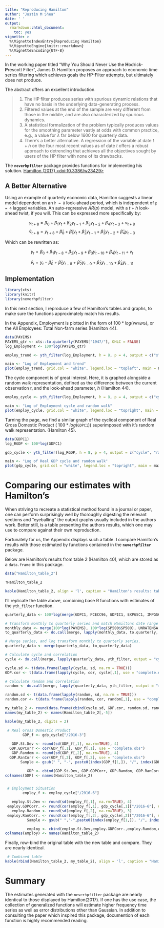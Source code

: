 ```yaml
---
title: "Reproducing Hamilton"
author: "Justin M Shea"
date: ' '
output:
  rmarkdown::html_document:
    toc: yes
vignette: >
  %\VignetteIndexEntry{Reproducing Hamilton}  
  %\VignetteEngine{knitr::rmarkdown}  
  %\VignetteEncoding{UTF-8}
---
```



\newpage

  In the working paper titled "Why You Should Never Use the **H**odrick-**P**rescott Filter", James D. Hamilton proposes an approach to economic time series filtering which achieves goals the HP-Filter attempts, but ultimately does not produce. 

The abstract offers an excellent introduction.


  > 
  (1) The HP filter produces series with spurious dynamic relations that have no basis in the underlying data-generating process.  
  (2) Filtered values at the end of the sample are very different from those in the middle, and are also characterized by spurious dynamics.  
  (3) A statistical formalization of the problem typically produces values for the smoothing parameter vastly at odds with common practice, e.g., a value for $\lambda$ far below 1600 for quarterly data.  
  (4) There's a better alternative. A regression of the variable at date $t + h$ on the four most recent values as of date $t$ offers a robust approach to detrending that achieves all the objectives sought by users of the HP filter with none of its drawbacks.

The **`neverhpfilter`** package provides functions for implementing his solution.
[Hamilton (2017) <doi:10.3386/w23429>](https://www.nber.org/papers/w23429)

## A Better Alternative

Using an example of quarterly economic data, Hamilton suggests a linear model dependent on an `h = 8` look-ahead period, which is independent of `p = 4` lagged variables. An auto-regressive $AR(p)$ model, with a $t+h$ look-ahead twist, if you will. This can be expressed more specifically by:

$$y_{t+8} = \beta_0 + \beta_1 y_t + \beta_2 y_{t-1} +\beta_3 y_{t-2} + \beta_4 y_{t-3} + v_{t+8}$$
$$\hat{v}_{t+8} = y_{t+8} + \hat{\beta}_0 + \hat{\beta}_1 y_t + \hat{\beta}_2 y_{t-1} + \hat{\beta}_3 y_{t-2} + \hat{\beta}_4 y_{t-3}$$

Which can be rewritten as:

$$y_{t} = \beta_0 + \beta_1 y_{t-8} + \beta_2 y_{t-9} + \beta_3 y_{t-10} + \beta_4 y_{t-11} + v_{t}$$

$$\hat{v}_{t} = y_{t} - \hat{\beta}_0 + \hat{\beta}_1 y_{t-8} + \hat{\beta}_2 y_{t-9} + \hat{\beta}_3 y_{t-10} + \hat{\beta}_4 y_{t-11}$$



## Implementation

```r
library(xts)
library(knitr)
library(neverhpfilter)
```

In this next section, I reproduce a few of Hamilton's tables and graphs, to make
sure the functions approximately match his results.

In the Appendix, Employment is plotted in the form of $100 * log($`PAYEMS`$)$, 
or the All Employees: Total Non-farm series (Hamilton 44).

```r
data(PAYEMS)
PAYEMS_qtr <- xts::to.quarterly(PAYEMS["1947/"], OHLC = FALSE)
log_Employment <- 100*log(PAYEMS_qtr)

employ_trend <- yth_filter(log_Employment, h = 8, p = 4, output = c("x", "trend"), family = gaussian)

main <- "Log of Employment and trend"
plot(employ_trend, grid.col = "white", legend.loc = "topleft", main = main)
```

The cycle component is of great interest. Here, it is graphed alongside
a random walk representation, defined as the difference between the current observation $t$,
and the look-ahead parameter, $h$ (Hamilton 44).

```r
employ_cycle <- yth_filter(log_Employment, h = 8, p = 4, output = c("cycle", "random"), family = gaussian)

main <- "Log of Employment cycle and random walk"
plot(employ_cycle, grid.col = "white", legend.loc = "topright", main = main)
```

Turning the page, we find a similar graph of the cyclical component of Real Gross Domestic Product ( $100 * log($`GDPC1`$)$) superimposed with it's random walk representation. (Hamilton 45).

```r
data(GDPC1)
log_RGDP <- 100*log(GDPC1)

gdp_cycle <- yth_filter(log_RGDP, h = 8, p = 4, output = c("cycle", "random"), family = gaussian)

main <- "Log of Real GDP cycle and random walk"
plot(gdp_cycle, grid.col = "white", legend.loc = "topright", main = main)
```


# Comparing our estimates with Hamilton's

When striving to recreate a statistical method found in a journal or paper, one can perform surprisingly well by thoroughly digesting the relevant sections and "eyeballing" the output graphs usually included in the authors work. Better still, is a table presenting the authors results, which one may use to compare against their own reproduction.

Fortunately for us, the Appendix displays such a table. I compare Hamilton's results with those estimated by functions contained in the **`neverhpfilter`** package.

Below are Hamilton's results from table 2 (Hamilton 40), which are stored as a `data.frame` in this package.

```r
data("Hamilton_table_2")

?Hamilton_table_2
```

```r
kable(Hamilton_table_2, align = 'l', caption = "Hamilton's results: table 2, pg. 40")
```


I'll replicate the table above, combining base R functions with estimates of the `yth_filter` function.

```r
quarterly_data <- 100*log(merge(GDPC1, PCECC96, GDPIC1, EXPGSC1, IMPGSC1, GCEC1, GDPDEF)["1947/2016-1"])

# Transform monthly to quarterly series and match Hamiltons date range for the series.
monthly_data <- merge(100*log(PAYEMS), 100*log(SP500$SP500), UNRATENSA, GS10, FEDFUNDS)
to_quarterly_data <- do.call(merge, lapply(monthly_data, to.quarterly, OHLC = FALSE))["1947/2016-6"]

# Merge series, and log transform monthly to quarterly series.
quarterly_data <- merge(quarterly_data, to_quarterly_data)

# Calculate cycle and correlation
cycle <- do.call(merge, lapply(quarterly_data, yth_filter, output = "cycle"))

cycle.sd <- t(data.frame(lapply(cycle, sd, na.rm = TRUE)))
GDP.cor <- t(data.frame(lapply(cycle, cor, cycle[,1], use = "complete.obs")))

# Calculate random and correlation
random <- do.call(merge, lapply(quarterly_data, yth_filter, output = "random"))

random.sd <- t(data.frame(lapply(random, sd, na.rm = TRUE)))
random.cor <- t(data.frame(lapply(random, cor, random[,1], use = "complete.obs")))

my_table_2 <- round(data.frame(cbind(cycle.sd, GDP.cor, random.sd, random.cor)), 4)
names(my_table_2) <- names(Hamilton_table_2[,-5])

kable(my_table_2, digits = 2)
```


```r
 # Real Gross Domestic Product
        GDP_f <- gdp_cycle["/2016-3"]
  
   GDP.St.Dev <- round(sd(GDP_f[,1], na.rm=TRUE), 4)
  GDP.GDPCorr <- cor(GDP_f[,1], GDP_f[,1], use = "complete.obs")
   GDP.Random <- round(sd(GDP_f[,2], na.rm=TRUE), 4)
  GDP.RanCorr <- cor(GDP_f[,2], GDP_f[,2], use = "complete.obs")
       Sample <- gsub(" ", "-", paste0(index(GDP_f[1,]), "/", index(GDP_f["2016"])))

          GDP <- cbind(GDP.St.Dev, GDP.GDPCorr, GDP.Random, GDP.RanCorr, Sample)
colnames(GDP) <- names(Hamilton_table_2)


 # Employment Situation
        employ_f <- employ_cycle["/2016-6"]

   employ.St.Dev <- round(sd(employ_f[,1], na.rm=TRUE), 4)
 employ.GDPCorr. <- round(cor(employ_f[,1], gdp_cycle[,1]["/2016-6"], use = "complete.obs"), 4)
   employ.Random <- round(sd(employ_f[,2], na.rm=TRUE), 3)
 employ.RanCorr. <- round(cor(employ_f[,2], gdp_cycle[,2]["/2016-6"], use = "complete.obs"), 4)
          Sample <- gsub(" ","-",paste0(index(employ_f[1,]), "/", index(employ_f["2016-4"])))

          employ <- cbind(employ.St.Dev,employ.GDPCorr.,employ.Random,employ.RanCorr., Sample)
colnames(employ) <- names(Hamilton_table_2)
```

Finally, row-bind the original table with the new table and compare. They are nearly identical.

```r
 # Combined table
kable(rbind(Hamilton_table_2, my_table_2), align = 'l', caption = "Hamilton's table 2 compared with estimates from neverhpfilter::yth_filter")

```

# Summary

The estimates generated with the `neverhpfilter` package are nearly identical to those displayed by Hamilton(2017). If one has the use case, the collection of generalized functions will estimate higher frequency time series as well as error distributions other than Gaussian. In addition to consulting the paper which inspired this package, documention of each function is highly recommended reading.

